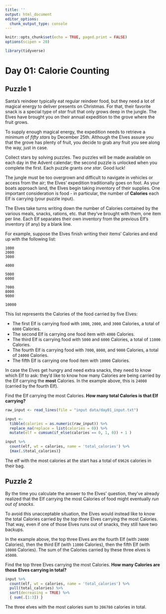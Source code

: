 ```yaml
---
title: ''
output: html_document
editor_options: 
  chunk_output_type: console
---
```


```r
knitr::opts_chunk$set(echo = TRUE, paged.print = FALSE)
options(scipen = 20)

library(tidyverse)
```

# Day 01: Calorie Counting

## Puzzle 1

Santa's reindeer typically eat regular reindeer food, but they need a lot of magical energy to deliver presents on Christmas. For that, their favorite snack is a special type of *star* fruit that only grows deep in the jungle. The Elves have brought you on their annual expedition to the grove where the fruit grows.

To supply enough magical energy, the expedition needs to retrieve a minimum of *fifty stars* by December 25th. Although the Elves assure you that the grove has plenty of fruit, you decide to grab any fruit you see along the way, just in case.

Collect stars by solving puzzles. Two puzzles will be made available on each day in the Advent calendar; the second puzzle is unlocked when you complete the first. Each puzzle grants *one star*. Good luck!

The jungle must be too overgrown and difficult to navigate in vehicles or access from the air; the Elves' expedition traditionally goes on foot. As your boats approach land, the Elves begin taking inventory of their supplies. One important consideration is food - in particular, the number of **Calories** each Elf is carrying (your puzzle input).

The Elves take turns writing down the number of Calories contained by the various meals, snacks, rations, etc. that they've brought with them, one item per line. Each Elf separates their own inventory from the previous Elf's inventory (if any) by a blank line.

For example, suppose the Elves finish writing their items' Calories and end up with the following list:

```
1000
2000
3000

4000

5000
6000

7000
8000
9000

10000
```

This list represents the Calories of the food carried by five Elves:

- The first Elf is carrying food with `1000`, `2000`, and `3000` Calories, a total of `6000` Calories.
- The second Elf is carrying one food item with `4000` Calories.
- The third Elf is carrying food with `5000` and `6000` Calories, a total of `11000` Calories.
- The fourth Elf is carrying food with `7000`, `8000`, and `9000` Calories, a total of `24000` Calories.
- The fifth Elf is carrying one food item with `10000` Calories.

In case the Elves get hungry and need extra snacks, they need to know which Elf to ask: they'd like to know how many Calories are being carried by the Elf carrying the **most** Calories. In the example above, this is `24000` (carried by the fourth Elf).

Find the Elf carrying the most Calories. **How many total Calories is that Elf carrying?**

```r
raw_input <- read_lines(file = "input data/day01_input.txt")

input <- 
  tibble(calories = as.numeric(raw_input)) %>% 
  replace_na(replace = list(calories = 0)) %>% 
  mutate(elf = cumsum(if_else(calories == 0, 1, 0)) + 1 )

```


```r
input %>% 
  count(elf, wt = calories, name = 'total_calories') %>% 
  {max(.$total_calories)}
```


The elf with the most calories at the start has a total of `69626` calories in their bag. 

## Puzzle 2

By the time you calculate the answer to the Elves' question, they've already realized that the Elf carrying the most Calories of food might eventually *run out of snacks*.

To avoid this unacceptable situation, the Elves would instead like to know the total Calories carried by the *top three* Elves carrying the most Calories. That way, even if one of those Elves runs out of snacks, they still have two backups.

In the example above, the top three Elves are the fourth Elf (with `24000` Calories), then the third Elf (with `11000` Calories), then the fifth Elf (with `10000` Calories). The sum of the Calories carried by these three elves is `45000`.

Find the top three Elves carrying the most Calories. **How many Calories are those Elves carrying in total?**

```r
input %>% 
  count(elf, wt = calories, name = 'total_calories') %>% 
  pull(total_calories) %>% 
  sort(decreasing = TRUE) %>% 
  { sum(.[1:3]) }
```


The three elves with the most calories sum to `206780` calories in total. 
